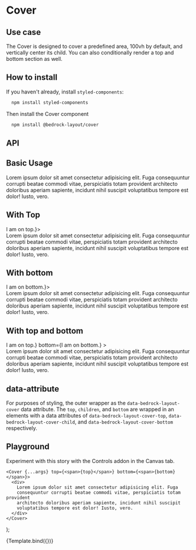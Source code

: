 
<Meta title="Components/Cover" component={Cover} />

# Cover

## Use case

The Cover is designed to cover a predefined area, 100vh by default, and vertically center its child. You can also conditionally render a top and bottom section as well.

## How to install

If you haven't already, install `styled-components`:

```bash
  npm install styled-components
```

Then install the Cover component

```bash
  npm install @bedrock-layout/cover
```

## API

<ArgsTable of={Cover} />

## Basic Usage

<Preview withToolbar>
  <Story name="Basic">
    <Cover minHeight="50vh" gutter="sm">
      <div>
        Lorem ipsum dolor sit amet consectetur adipisicing elit. Fuga
        consequuntur corrupti beatae commodi vitae, perspiciatis totam provident
        architecto doloribus aperiam sapiente, incidunt nihil suscipit
        voluptatibus tempore est dolor! Iusto, vero.
      </div>
    </Cover>
  </Story>
</Preview>

## With Top

<Preview withToolbar>
  <Story name="With top">
    <Cover minHeight="50vh" gutter="sm" top={<span>I am on top.</span>}>
      <div>
        Lorem ipsum dolor sit amet consectetur adipisicing elit. Fuga
        consequuntur corrupti beatae commodi vitae, perspiciatis totam provident
        architecto doloribus aperiam sapiente, incidunt nihil suscipit
        voluptatibus tempore est dolor! Iusto, vero.
      </div>
    </Cover>
  </Story>
</Preview>

## With bottom

<Preview withToolbar>
  <Story name="With bottom">
    <Cover minHeight="50vh" gutter="sm" bottom={<span>I am on bottom.</span>}>
      <div>
        Lorem ipsum dolor sit amet consectetur adipisicing elit. Fuga
        consequuntur corrupti beatae commodi vitae, perspiciatis totam provident
        architecto doloribus aperiam sapiente, incidunt nihil suscipit
        voluptatibus tempore est dolor! Iusto, vero.
      </div>
    </Cover>
  </Story>
</Preview>

## With top and bottom

<Preview withToolbar>
  <Story name="With top and bottom">
    <Cover
      minHeight="50vh"
      gutter="sm"
      top={<span>I am on top.</span>}
      bottom={<span>I am on bottom.</span>}
    >
      <div>
        Lorem ipsum dolor sit amet consectetur adipisicing elit. Fuga
        consequuntur corrupti beatae commodi vitae, perspiciatis totam provident
        architecto doloribus aperiam sapiente, incidunt nihil suscipit
        voluptatibus tempore est dolor! Iusto, vero.
      </div>
    </Cover>
  </Story>
</Preview>

## data-attribute

For purposes of styling, the outer wrapper as the `data-bedrock-layout-cover` data attribute. The `top`, `children`, and `bottom` are wrapped in an elements with a data attributes of `data-bedrock-layout-cover-top`, `data-bedrock-layout-cover-child`, and `data-bedrock-layout-cover-bottom` respectively.

## Playground

Experiment with this story with the Controls addon in the Canvas tab.

    <Cover {...args} top={<span>{top}</span>} bottom={<span>{bottom}</span>}>
      <div>
        Lorem ipsum dolor sit amet consectetur adipisicing elit. Fuga
        consequuntur corrupti beatae commodi vitae, perspiciatis totam provident
        architecto doloribus aperiam sapiente, incidunt nihil suscipit
        voluptatibus tempore est dolor! Iusto, vero.
      </div>
    </Cover>
);

<Canvas withToolbar>
  <Story
    name="Controls"
    args={{
      minHeight: "50vh",
      gutter: "lg",
      top: "I'm on top.",
      bottom: "I'm on bottom.",
    }}
  >
    {Template.bind({})}
  </Story>
</Canvas>

<ArgsTable story="Controls" />
